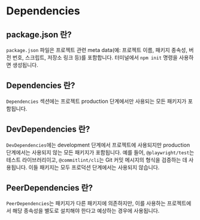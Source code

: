 # Dependencies

## package.json 란?

`package.json` 파일은 프로젝트 관련 meta data(예: 프로젝트 이름, 패키지 종속성, 버전 번호, 스크립트, 저장소 링크 등)를 포함합니다. 터미널에서 `npm init` 명령을 사용하면 생성됩니다.

## Dependencies 란?

`Dependencies` 섹션에는 프로젝트 production 단계에서만 사용되는 모든 패키지가 포함됩니다.

## DevDependencies 란?

`DevDependencies`에는 development 단계에서 프로젝트에 사용되지만 production 단계에서는 사용되지 않는 모든 패키지가 포함됩니다. 예를 들어, `@playwright/test`는 테스트 라이브러리이고, `@commitlint/cli`는 Git 커밋 메시지의 형식을 검증하는 데 사용됩니다. 이들 패키지는 모두 프로덕션 단계에서는 사용되지 않습니다.

## PeerDependencies 란?

`PeerDependencies`는 패키지가 다른 패키지에 의존하지만, 이를 사용하는 프로젝트에서 해당 종속성을 별도로 설치해야 한다고 예상하는 경우에 사용됩니다.
